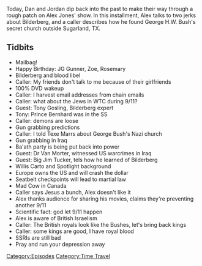 {{Episode
    | title             = May 22-27, 2003
    | caption           = [https://knowledgefight.libsyn.com/571-may-22-27-2003 Listen to this episode on Libsyn]
    | episodeNumber     = 571
    | length            = 01:24:02
    | airDate           = June 30, 2021
    | coverageStartDate = May 22, 2003
    | coverageEndDate   = May 27, 2003
    | episodeType       = [[:Category:Time Travel|Time Travel]]
    | appearance        = [[Tony Gosling]], [[Texe Marrs]], [[Dr Van Morter]], [[Big Jim Tucker]], [[Willis Carto]]
    | previousEpisode   = [[570: June 24, 2021]]
    | nextEpisode       = [[572: June 28-30, 2021]]
}}

{{Stub}}

Today, Dan and Jordan dip back into the past to make their way through a rough patch on Alex Jones' show.  In this installment, Alex talks to two jerks about Bilderberg, and a caller describes how he found George H.W. Bush's secret church outside Sugarland, TX.

==Tidbits==

*Mailbag!
*Happy Birthday: JG Gunner, Zoe, Rosemary
*Bilderberg and blood libel
*Caller: My friends don't talk to me because of their girlfriends
*100% DVD wakeup
*Caller: I harvest email addresses from chain emails
*Caller: what about the Jews in WTC during 9/11?
*Guest: Tony Gosling, Bilderberg expert
*Tony: Prince Bernhard was in the SS
*Caller: demons are loose
*Gun grabbing predictions
*Caller: I told Texe Marrs about George Bush's Nazi church
*Gun grabbing in Iraq
*Ba'ath party is being put back into power
*Guest: Dr Van Morter, witnessed US warcrimes in Iraq
*Guest: Big Jim Tucker, tels how he learned of Bilderberg
*Willis Carto and Spotlight background
*Europe owns the US and will crash the dollar
*Seatbelt checkpoints will lead to martial law
*Mad Cow in Canada
*Caller says Jesus a bunch, Alex doesn't like it
*Alex thanks audience for sharing his movies, claims they're preventing another 9/11
*Scientific fact: god let 9/11 happen
*Alex is aware of British Israelism
*Caller: The British royals look like the Bushes, let's bring back kings
*Caller: some kings are good, I have royal blood
*SSRIs are still bad
*Pray and run your depression away

[[Category:Episodes]]
[[Category:Time Travel]]
